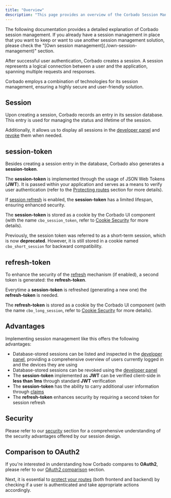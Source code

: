 ```yaml
---
title: "Overview"
description: "This page provides an overview of the Corbado Session Management."
---
```


<Warning>
The following documentation provides a detailed explanation of Corbado session management. If you already have a session management in place that you want to keep or want to use another session management solution, please check the "[Own session management](./own-session-management)" section.
</Warning>

After successful user authentication, Corbado creates a session. A session represents a logical connection between a user and the application, spanning multiple requests and responses.

Corbado employs a combination of technologies for its session management, ensuring a highly secure and user-friendly solution.

## Session

Upon creating a session, Corbado records an entry in its session database. This entry is used for managing the status and lifetime of the session.

Additionally, it allows us to display all sessions in the [developer panel](https://app.corbado.com/app/sessions) and [revoke](./other/revocation) them when needed.

## session-token

Besides creating a session entry in the database, Corbado also generates a **session-token**.

The **session-token** is implemented through the usage of JSON Web Tokens (**JWT**). It is passed within your application and serves as a means to verify user authentication (refer to the [Protecting routes](./protecting-routes) section for more details).

If [session refresh](./session-refresh) is enabled, the **session-token** has a limited lifespan, ensuring enhanced security.

The **session-token** is stored as a cookie by the Corbado UI component (with the name `cbo_session_token`, refer to [Cookie Security](./security/cookie-security) for more details).

<Note>Previously, the session token was referred to as a short-term session, which is now **deprecated**. However, it is still stored in a cookie named `cbo_short_session` for backward compatibility.</Note>

## refresh-token

To enhance the security of the [refresh](./session-refresh) mechanism (if enabled), a second token is generated: the **refresh-token**.

Everytime a **session-token** is refreshed (generating a new one) the **refresh-token** is needed.

The **refresh-token** is stored as a cookie by the Corbado UI component (with the name `cbo_long_session`, refer to [Cookie Security](./security/cookie-security) for more details).

## Advantages

Implementing session management like this offers the following advantages:

* Database-stored sessions can be listed and inspected in the [developer panel](https://app.corbado.com/app/sessions), providing a comprehensive overview of users currently logged in and the devices they are using
* Database-stored sessions can be revoked using the [developer panel](https://app.corbado.com/app/sessions)
* The **session-token** implemented as **JWT** can be verified client-side in **less than 1ms** through standard **JWT** verification
* The **session-token** has the ability to carry additional user information through [claims](https://quadmeup.com/2022/06/29/jwt-claims-explained)
* The **refresh-token** enhances security by requiring a second token for session refresh

## Security

Please refer to our [security](./security) section for a comprehensive understanding of the security advantages offered by our session design.

## Comparison to OAuth2

If you're interested in understanding how Corbado compares to **OAuth2**, please refer to our [OAuth2 comparison](./other/oauth2-comparison) section.

Next, it is essential to [protect your routes](./protecting-routes) (both frontend and backend) by checking if a user is authenticated and take appropriate actions accordingly.
